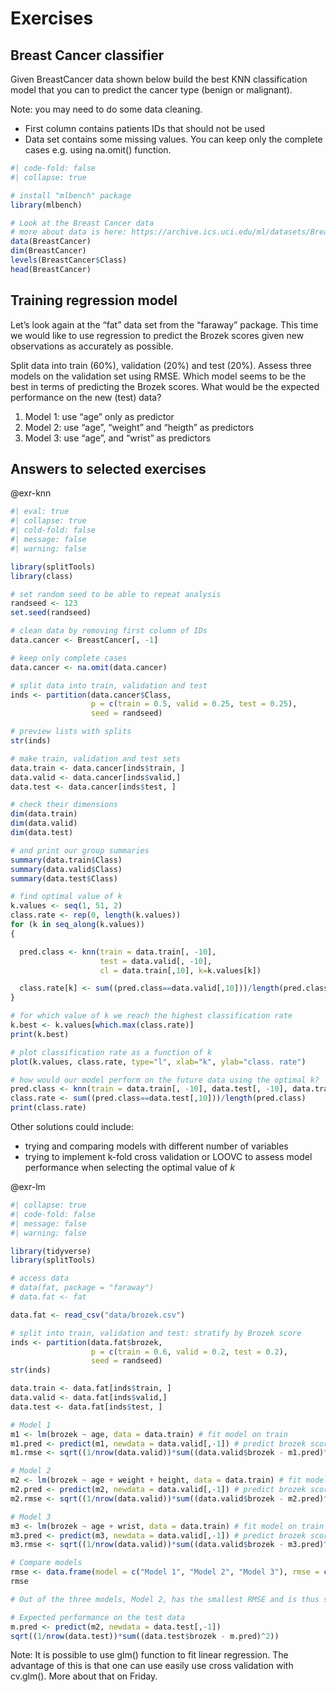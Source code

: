 # Exercises {.unnumbered}


::: {#exr-knn}

## Breast Cancer classifier

Given BreastCancer data shown below build the best  KNN classification model that you can to predict the cancer type (benign or malignant). 

Note: you may need to do some data cleaning.

- First column contains patients IDs that should not be used
- Data set contains some missing values. You can keep only the complete cases e.g. using na.omit() function. 

:::


```r
#| code-fold: false
#| collapse: true

# install "mlbench" package 
library(mlbench)

# Look at the Breast Cancer data
# more about data is here: https://archive.ics.uci.edu/ml/datasets/Breast+Cancer+Wisconsin+(Original)
data(BreastCancer)
dim(BreastCancer)
levels(BreastCancer$Class)
head(BreastCancer)

```


::: {#exr-lm}

## Training regression model

Let's look again at the "fat" data set from the "faraway" package. This time we would like to use regression to predict the Brozek scores given new observations as accurately as possible. 

Split data into train (60%), validation (20%) and test (20%). Assess three models on the validation set using RMSE. Which model seems to be the best in terms of predicting the Brozek scores. What would be the expected performance on the new (test) data? 

1. Model 1: use "age" only as predictor
2. Model 2: use "age", "weight" and "heigth" as predictors
3. Model 3: use "age", and "wrist" as predictors

:::


## Answers to selected exercises {.unnumbered}

::: {.solution}
@exr-knn
:::


```r
#| eval: true
#| collapse: true
#| cold-fold: false
#| message: false
#| warning: false

library(splitTools)
library(class)

# set random seed to be able to repeat analysis
randseed <- 123
set.seed(randseed)

# clean data by removing first column of IDs
data.cancer <- BreastCancer[, -1]

# keep only complete cases
data.cancer <- na.omit(data.cancer)

# split data into train, validation and test
inds <- partition(data.cancer$Class,
                  p = c(train = 0.5, valid = 0.25, test = 0.25),
                  seed = randseed)

# preview lists with splits
str(inds)

# make train, validation and test sets
data.train <- data.cancer[inds$train, ]
data.valid <- data.cancer[inds$valid,]
data.test <- data.cancer[inds$test, ]

# check their dimensions
dim(data.train)
dim(data.valid)
dim(data.test)

# and print our group summaries
summary(data.train$Class)
summary(data.valid$Class)
summary(data.test$Class)

# find optimal value of k
k.values <- seq(1, 51, 2)
class.rate <- rep(0, length(k.values))
for (k in seq_along(k.values))
{

  pred.class <- knn(train = data.train[, -10],
                    test = data.valid[, -10],
                    cl = data.train[,10], k=k.values[k])

  class.rate[k] <- sum((pred.class==data.valid[,10]))/length(pred.class)
}

# for which value of k we reach the highest classification rate
k.best <- k.values[which.max(class.rate)]
print(k.best)

# plot classification rate as a function of k
plot(k.values, class.rate, type="l", xlab="k", ylab="class. rate")

# how would our model perform on the future data using the optimal k?
pred.class <- knn(train = data.train[, -10], data.test[, -10], data.train[,10], k=k.best)
class.rate <- sum((pred.class==data.test[,10]))/length(pred.class)
print(class.rate)

```

Other solutions could include:

- trying and comparing models with different number of variables
- trying to implement k-fold cross validation or LOOVC to assess model performance when selecting the optimal value of $k$


::: {.solution}
@exr-lm
:::

```r
#| collapse: true
#| code-fold: false
#| message: false
#| warning: false

library(tidyverse)
library(splitTools)

# access data
# data(fat, package = "faraway")
# data.fat <- fat

data.fat <- read_csv("data/brozek.csv")

# split into train, validation and test: stratify by Brozek score
inds <- partition(data.fat$brozek,
                  p = c(train = 0.6, valid = 0.2, test = 0.2),
                  seed = randseed)
str(inds)

data.train <- data.fat[inds$train, ]
data.valid <- data.fat[inds$valid,]
data.test <- data.fat[inds$test, ]

# Model 1
m1 <- lm(brozek ~ age, data = data.train) # fit model on train
m1.pred <- predict(m1, newdata = data.valid[,-1]) # predict brozek score using validation set
m1.rmse <- sqrt((1/nrow(data.valid))*sum((data.valid$brozek - m1.pred)^2)) # calculate RMSE

# Model 2
m2 <- lm(brozek ~ age + weight + height, data = data.train) # fit model on train
m2.pred <- predict(m2, newdata = data.valid[,-1]) # predict brozek score using validation set
m2.rmse <- sqrt((1/nrow(data.valid))*sum((data.valid$brozek - m2.pred)^2)) # calculate RMSE

# Model 3
m3 <- lm(brozek ~ age + wrist, data = data.train) # fit model on train
m3.pred <- predict(m3, newdata = data.valid[,-1]) # predict brozek score using validation set
m3.rmse <- sqrt((1/nrow(data.valid))*sum((data.valid$brozek - m3.pred)^2)) # calculate RMSE

# Compare models
rmse <- data.frame(model = c("Model 1", "Model 2", "Model 3"), rmse = c(m1.rmse, m2.rmse, m3.rmse))
rmse

# Out of the three models, Model 2, has the smallest RMSE and is thus selected as best

# Expected performance on the test data
m.pred <- predict(m2, newdata = data.test[,-1])
sqrt((1/nrow(data.test))*sum((data.test$brozek - m.pred)^2))

```

Note:
It is possible to use glm() function to fit linear regression. The advantage of this is that one can use easily use cross validation with cv.glm(). More about that on Friday.



